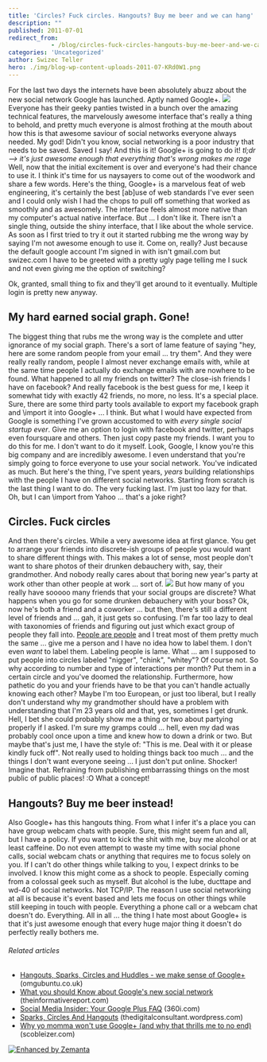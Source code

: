 ```yaml
---
title: 'Circles? Fuck circles. Hangouts? Buy me beer and we can hang'
description: ""
published: 2011-07-01
redirect_from: 
            - /blog/circles-fuck-circles-hangouts-buy-me-beer-and-we-can-hang/swizec/1889
categories: 'Uncategorized'
author: Swizec Teller
hero: ./img/blog-wp-content-uploads-2011-07-KRd0W1.png
---
```

For the last two days the internets have been absolutely abuzz about the new social network Google has launched. Aptly named Google+. ![](./img/blog-wp-content-uploads-2011-07-KRd0W1.png) Everyone has their geeky panties twisted in a bunch over the amazing technical features, the marvelously awesome interface that's really a thing to behold, and pretty much everyone is almost frothing at the mouth about how this is that awesome saviour of social networks everyone always needed. My god! Didn't you know, social networking is a poor industry that needs to be saved. Saved I say! And this is it! Google+ is going to do it! _tl;dr --> it's just awesome enough that everything that's wrong makes me rage_ Well, now that the initial excitement is over and everyone's had their chance to use it. I think it's time for us naysayers to come out of the woodwork and share a few words. Here's the thing, Google+ is a marvelous feat of web engineering, it's certainly the best \[ab]use of web standards I've ever seen and I could only wish I had the chops to pull off something that worked as smoothly and as awesomely. The interface feels almost more native than my computer's actual native interface. But ... I don't like it. There isn't a single thing, outside the shiny interface, that I like about the whole service. As soon as I first tried to try it out it started rubbing me the wrong way by saying I'm not awesome enough to use it. Come on, really? Just because the default google account I'm signed in with isn't gmail.com but swizec.com I have to be greeted with a pretty ugly page telling me I suck and not even giving me the option of switching?

<!--more-->

Ok, granted, small thing to fix and they'll get around to it eventually. Multiple login is pretty new anyway.

## My hard earned social graph. Gone!

The biggest thing that rubs me the wrong way is the complete and utter ignorance of my social graph. There's a sort of lame feature of saying "hey, here are some random people from your email ... try them". And they were really really random, people I almost never exchange emails with, while at the same time people I actually do exchange emails with are nowhere to be found. What happened to all my friends on twitter? The close-ish friends I have on facebook? And really facebook is the best guess for me, I keep it somewhat tidy with exactly 42 friends, no more, no less. It's a special place. Sure, there are some third party tools available to export my facebook graph and \\import it into Google+ ... I think. But what I would have expected from Google is something I've grown accustomed to with _every single social startup ever_. Give me an option to login with facebook and twitter, perhaps even foursquare and others. Then just copy paste my friends. I want you to do this for me. I don't want to do it myself. Look, Google, I know you're this big company and are incredibly awesome. I even understand that you're simply going to force everyone to use your social network. You've indicated as much. But here's the thing, I've spent years, _years_ building relationships with the people I have on different social networks. Starting from scratch is the last thing I want to do. The very fucking last. I'm just too lazy for that. Oh, but I can \\import from Yahoo ... that's a joke right?

## Circles. Fuck circles

And then there's circles. While a very awesome idea at first glance. You get to arrange your friends into discrete-ish groups of people you would want to share different things with. This makes a lot of sense, most people don't want to share photos of their drunken debauchery with, say, their grandmother. And nobody really cares about that boring new year's party at work other than other people at work ... sort of. ![](./img/blog-wp-content-uploads-2011-07-hfzUX.jpg) But how many of you really have sooooo many friends that your social groups are discrete? What happens when you go for some drunken debauchery with your boss? Ok, now he's both a friend and a coworker ... but then, there's still a different level of friends and ... gah, it just gets so confusing. I'm far too lazy to deal with taxonomies of friends and figuring out just which exact group of people they fall into. [People are people](http://www.youtube.com/watch?v=59LXx_eyIVQ "RuPaul People Are People") and I treat most of them pretty much the same ... give me a person and I have no idea how to label them. I don't even _want_ to label them. Labeling people is lame. What ... am I supposed to put people into circles labeled "nigger", "chink", "whitey"? Of course not. So why according to number and type of interactions per month? Put them in a certain circle and you've doomed the relationship. Furthermore, how pathetic do you and your friends have to be that you can't handle actually knowing each other? Maybe I'm too European, or just too liberal, but I really don't understand why my grandmother should have a problem with understanding that I'm 23 years old and that, yes, sometimes I get drunk. Hell, I bet she could probably show me a thing or two about partying properly if I asked. I'm sure my gramps could ... hell, even my dad was probably cool once upon a time and knew how to down a drink or two. But maybe that's just me, I have the style of: "This is me. Deal with it or please kindly fuck off". Not really used to holding things back too much ... and the things I don't want everyone seeing ... I just don't put online. Shocker! Imagine that. Refraining from publishing embarrassing things on the most public of public places! :O What a concept!

## Hangouts? Buy me beer instead!

Also Google+ has this hangouts thing. From what I infer it's a place you can have group webcam chats with people. Sure, this might seem fun and all, but I have a policy. If you want to kick the shit with me, buy me alcohol or at least caffeine. Do not even attempt to waste my time with social phone calls, social webcam chats or anything that requires me to focus solely on you. If I can't do other things while talking to you, I expect drinks to be involved. I know this might come as a shock to people. Especially coming from a colossal geek such as myself. But alcohol is the lube, ducttape and wd-40 of social networks. Not TCP/IP. The reason I use social networking at all is because it's event based and lets me focus on other things while still keeping in touch with people. Everything a phone call or a webcam chat doesn't do. Everything. All in all ... the thing I hate most about Google+ is that it's just awesome enough that every huge major thing it doesn't do perfectly really bothers me.

###### Related articles

- [Hangouts, Sparks, Circles and Huddles - we make sense of Google+](http://www.omgubuntu.co.uk/2011/06/googleplus/) (omgubuntu.co.uk)
- [What you should Know about Google's new social network](http://theinformativereport.com/2011/07/01/what-you-should-know-about-googles-new-social-network/) (theinformativereport.com)
- [Social Media Insider: Your Google Plus FAQ](http://blog.360i.com/social-media/google-plus-faq) (360i.com)
- [Sparks, Circles And Hangouts](http://thedigitalconsultant.wordpress.com/2011/06/29/sparks-circles-and-hangouts/) (thedigitalconsultant.wordpress.com)
- [Why yo momma won't use Google+ (and why that thrills me to no end)](http://scobleizer.com/2011/07/01/why-yo-momma-wont-use-google-and-why-that-thrills-me-to-no-end/) (scobleizer.com)

[![Enhanced by Zemanta](http://img.zemanta.com/zemified_e.png?x-id=745658ef-f771-4515-9a98-4cf2885eb160)](http://www.zemanta.com/ "Enhanced by Zemanta")